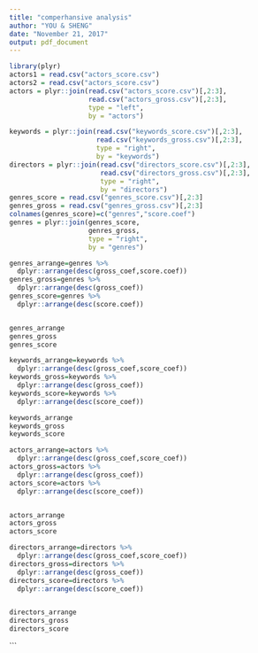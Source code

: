 ```yaml
---
title: "comperhansive analysis"
author: "YOU & SHENG"
date: "November 21, 2017"
output: pdf_document
---
```


```r
library(plyr)
actors1 = read.csv("actors_score.csv")
actors2 = read.csv("actors_score.csv")
actors = plyr::join(read.csv("actors_score.csv")[,2:3],
                    read.csv("actors_gross.csv")[,2:3],
                    type = "left", 
                    by = "actors")

keywords = plyr::join(read.csv("keywords_score.csv")[,2:3],
                      read.csv("keywords_gross.csv")[,2:3],
                      type = "right", 
                      by = "keywords")
directors = plyr::join(read.csv("directors_score.csv")[,2:3],
                       read.csv("directors_gross.csv")[,2:3],
                       type = "right", 
                       by = "directors")
genres_score = read.csv("genres_score.csv")[,2:3] 
genres_gross = read.csv("genres_gross.csv")[,2:3]
colnames(genres_score)=c("genres","score.coef")
genres = plyr::join(genres_score,
                    genres_gross,
                    type = "right", 
                    by = "genres")
```

```r
genres_arrange=genres %>%
  dplyr::arrange(desc(gross_coef,score.coef))
genres_gross=genres %>%
  dplyr::arrange(desc(gross_coef))
genres_score=genres %>%
  dplyr::arrange(desc(score.coef))


genres_arrange
genres_gross
genres_score
```

```r
keywords_arrange=keywords %>%
  dplyr::arrange(desc(gross_coef,score_coef))
keywords_gross=keywords %>%
  dplyr::arrange(desc(gross_coef))
keywords_score=keywords %>%
  dplyr::arrange(desc(score_coef))

keywords_arrange
keywords_gross
keywords_score
```

```r
actors_arrange=actors %>%
  dplyr::arrange(desc(gross_coef,score_coef))
actors_gross=actors %>%
  dplyr::arrange(desc(gross_coef))
actors_score=actors %>%
  dplyr::arrange(desc(score_coef))


actors_arrange
actors_gross
actors_score
```

```r
directors_arrange=directors %>%
  dplyr::arrange(desc(gross_coef,score_coef))
directors_gross=directors %>%
  dplyr::arrange(desc(gross_coef))
directors_score=directors %>%
  dplyr::arrange(desc(score_coef))


directors_arrange
directors_gross
directors_score
```
```

